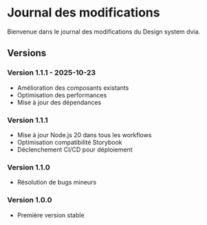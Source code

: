 
# Journal des modifications

Bienvenue dans le journal des modifications du Design system dvia.


## Versions

### Version 1.1.1 - 2025-10-23
- Amélioration des composants existants
- Optimisation des performances
- Mise à jour des dépendances


### Version 1.1.1
- Mise à jour Node.js 20 dans tous les workflows
- Optimisation compatibilité Storybook
- Déclenchement CI/CD pour déploiement

### Version 1.1.0
- Résolution de bugs mineurs

### Version 1.0.0
- Première version stable

